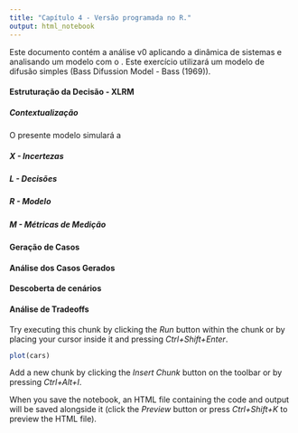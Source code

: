 ```yaml
---
title: "Capítulo 4 - Versão programada no R."
output: html_notebook
---
```

Este documento contém a análise v0 aplicando a dinâmica de sistemas e analisando um modelo com o . Este exercício utilizará um modelo de difusão simples (Bass Difussion Model - Bass (1969)).

#### Estruturação da Decisão - XLRM

##### Contextualização
O presente modelo simulará a 

##### X - Incertezas

##### L - Decisões

##### R - Modelo

##### M - Métricas de Medição

#### Geração de Casos

#### Análise dos Casos Gerados

#### Descoberta de cenários

#### Análise de Tradeoffs
Try executing this chunk by clicking the *Run* button within the chunk or by placing your cursor inside it and pressing *Ctrl+Shift+Enter*. 

```r
plot(cars)


```

Add a new chunk by clicking the *Insert Chunk* button on the toolbar or by pressing *Ctrl+Alt+I*.

When you save the notebook, an HTML file containing the code and output will be saved alongside it (click the *Preview* button or press *Ctrl+Shift+K* to preview the HTML file).